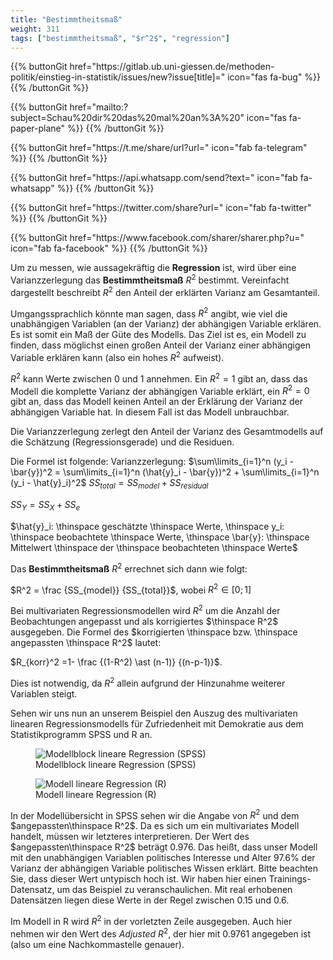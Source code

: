 ```yaml
---
title: "Bestimmtheitsmaß"
weight: 311
tags: ["bestimmtheitsmaß", "$r^2$", "regression"]
---
```


{{% buttonGit href=\"https\:\/\/gitlab.ub.uni-giessen.de\/methoden-politik\/einstieg-in-statistik\/issues\/new?issue[title]=\" icon=\"fas fa-bug\" %}} {{% /buttonGit %}} 

{{% buttonGit href=\"mailto\:?subject=Schau\%20dir\%20das\%20mal\%20an\%3A\%20\" icon=\"fas fa-paper-plane\" %}} {{% /buttonGit %}}

{{% buttonGit href=\"https\:\/\/t.me\/share\/url?url=\" icon=\"fab fa-telegram\" %}} {{% /buttonGit %}}

{{% buttonGit href=\"https\:\/\/api.whatsapp.com\/send?text=\" icon=\"fab fa-whatsapp\" %}} {{% /buttonGit %}}

{{% buttonGit href=\"https\:\/\/twitter.com\/share?url=\" icon=\"fab fa-twitter\" %}} {{% /buttonGit %}}

{{% buttonGit href=\"https\:\/\/www.facebook.com\/sharer\/sharer.php?u=\" icon=\"fab fa-facebook\" %}} {{% /buttonGit %}}

Um zu messen, wie aussagekräftig die **Regression** ist, wird über eine Varianzzerlegung das **Bestimmtheitsmaß** $R^2$ bestimmt. Vereinfacht dargestellt beschreibt $R^2$ den Anteil der erklärten Varianz am Gesamtanteil.

Umgangssprachlich könnte man sagen, dass $R^2$ angibt, wie viel die unabhängigen Variablen (an der Varianz) der abhängigen Variable erklären. Es ist somit ein Maß der Güte des Modells. Das Ziel ist es, ein Modell zu finden, dass möglichst einen großen Anteil der Varianz einer abhängigen Variable erklären kann (also ein hohes $R^2$ aufweist).

$R^2$ kann Werte zwischen $0$ und $1$ annehmen. Ein $R^2=1$ gibt an, dass das Modell die komplette Varianz der abhängigen Variable erklärt, ein $R^2=0$ gibt an, dass das Modell keinen Anteil an der Erklärung der Varianz der abhängigen Variable hat. In diesem Fall ist das Modell unbrauchbar.

Die Varianzzerlegung zerlegt den Anteil der Varianz des Gesamtmodells auf die Schätzung (Regressionsgerade) und die Residuen.

Die Formel ist folgende:
Varianzzerlegung: $\sum\limits_{i=1}^n (y_i - \bar{y})^2 = \sum\limits_{i=1}^n (\hat{y}_i - \bar{y})^2 + \sum\limits_{i=1}^n (y_i - \hat{y}_i)^2$
$SS_{total} = SS_{model} + SS_{residual}$

$SS_Y = SS_X + SS_e$

$\hat{y}_i: \thinspace geschätzte \thinspace Werte, \thinspace y_i: \thinspace beobachtete \thinspace Werte, \thinspace \bar{y}: \thinspace Mittelwert \thinspace der \thinspace beobachteten \thinspace Werte$

Das **Bestimmtheitsmaß** $R^2$ errechnet sich dann wie folgt:

$R^2 = \frac {SS_{model}} {SS_{total}}$, wobei $R^2 \in [0;1]$

Bei multivariaten Regressionsmodellen wird $R^2$ um die Anzahl der Beobachtungen angepasst und als korrigiertes $\thinspace R^2$ ausgegeben.
Die Formel des $korrigierten \thinspace bzw. \thinspace angepassten \thinspace R^2$ lautet:

$R_{korr}^2 =1- \frac {(1-R^2) \ast (n-1)} {(n-p-1)}$.

Dies ist notwendig, da $R^2$ allein aufgrund der Hinzunahme weiterer Variablen steigt.

Sehen wir uns nun an unserem Beispiel den Auszug des multivariaten linearen Regressionsmodells für Zufriedenheit mit Demokratie aus dem Statistikprogramm SPSS und R an.

![Modellblock lineare Regression (SPSS)](../images/spss-multi-modell.png)

![Modell lineare Regression (R)](../images/r-reg-multi.PNG)

In der Modellübersicht in SPSS sehen wir die Angabe von $R^2$ und dem $angepassten\thinspace R^2$. Da es sich um ein multivariates Modell handelt, müssen wir letzteres interpretieren. Der Wert des $angepassten\thinspace R^2$ beträgt $0.976$. Das heißt, dass unser Modell mit den unabhängigen Variablen politisches Interesse und Alter $97.6 \%$ der Varianz der abhängigen Variable politisches Wissen erklärt. Bitte beachten Sie, dass dieser Wert untypisch hoch ist. Wir haben hier einen Trainings-Datensatz, um das Beispiel zu veranschaulichen. Mit real erhobenen Datensätzen liegen diese Werte in der Regel zwischen $0.15$ und $0.6$.

Im Modell in R wird $R^2$ in der vorletzten Zeile ausgegeben. Auch hier nehmen wir den Wert des *Adjusted* $R^2$, der hier mit $0.9761$ angegeben ist (also um eine Nachkommastelle genauer).
